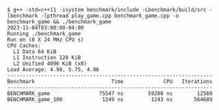 ```
$ g++ -std=c++11 -isystem benchmark/include -Lbenchmark/build/src -lbenchmark -lpthread play_game.cpp benchmark_game.cpp -o benchmark_game && ./benchmark_game
2023-11-04T03:00:00-04:00
Running ./benchmark_game
Run on (8 X 24 MHz CPU s)
CPU Caches:
  L1 Data 64 KiB
  L1 Instruction 128 KiB
  L2 Unified 4096 KiB (x8)
Load Average: 4.98, 5.75, 4.96
-------------------------------------------------------------------
Benchmark                         Time             CPU   Iterations
-------------------------------------------------------------------
BENCHMARK_game                75547 ns        59280 ns        12560
BENCHMARK_game_100             1249 ns         1243 ns       564689
```
